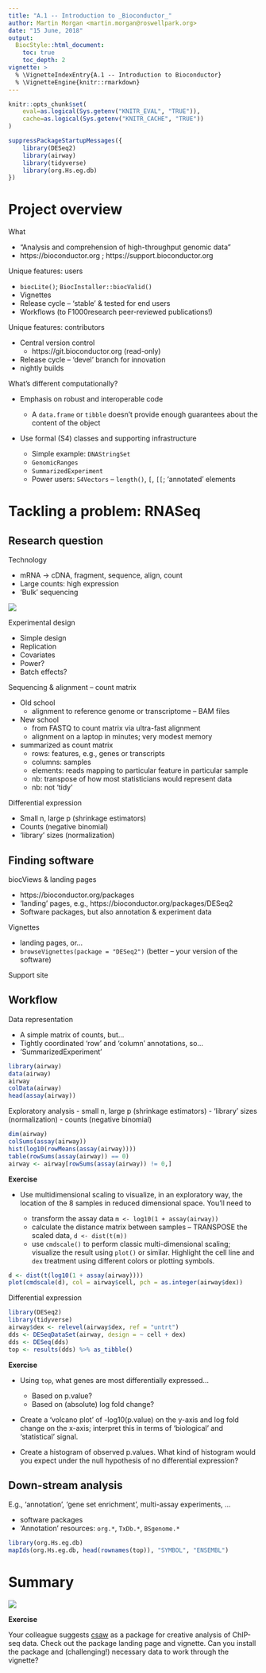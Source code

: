 ```yaml
---
title: "A.1 -- Introduction to _Bioconductor_"
author: Martin Morgan <martin.morgan@roswellpark.org>
date: "15 June, 2018"
output:
  BiocStyle::html_document:
    toc: true
    toc_depth: 2
vignette: >
  % \VignetteIndexEntry{A.1 -- Introduction to Bioconductor}
  % \VignetteEngine{knitr::rmarkdown}
---
```


```r
knitr::opts_chunk$set(
    eval=as.logical(Sys.getenv("KNITR_EVAL", "TRUE")),
    cache=as.logical(Sys.getenv("KNITR_CACHE", "TRUE"))
)
```

```r
suppressPackageStartupMessages({
    library(DESeq2)
    library(airway)
    library(tidyverse)
    library(org.Hs.eg.db)
})
```

# Project overview

What

- "Analysis and comprehension of high-throughput genomic data"
- https://bioconductor.org ; https://support.bioconductor.org

Unique features: users

- `biocLite()`; `BiocInstaller::biocValid()`
- Vignettes
- Release cycle -- 'stable' & tested for end users
- Workflows (to F1000research peer-reviewed publications!)

Unique features: contributors

- Central version control
  - https://git.bioconductor.org (read-only)
- Release cycle -- 'devel' branch for innovation
- nightly builds

What's different computationally?

- Emphasis on robust and interoperable code

  - A `data.frame` or `tibble` doesn't provide enough guarantees about
    the content of the object

- Use formal (S4) classes and supporting infrastructure

  - Simple example: `DNAStringSet`
  - `GenomicRanges`
  - `SummarizedExperiment`
  - Power users: `S4Vectors` -- `length()`, `[`, `[[`; 'annotated' elements
 
# Tackling a problem: RNASeq

## Research question

Technology

- mRNA -> cDNA, fragment, sequence, align, count
- Large counts: high expression
- 'Bulk' sequencing

![](./our_figures/fig-rna-seq.png)

Experimental design

- Simple design
- Replication
- Covariates
- Power?
- Batch effects?

Sequencing & alignment -- count matrix

- Old school
  - alignment to reference genome or transcriptome -- BAM files
- New school
  - from FASTQ to count matrix via ultra-fast alignment
  - alignment on a laptop in minutes; very modest memory
- summarized as count matrix
  - rows: features, e.g., genes or transcripts
  - columns: samples
  - elements: reads mapping to particular feature in particular sample
  - nb: transpose of how most statisticians would represent data
  - nb: not 'tidy'

Differential expression

- Small n, large p (shrinkage estimators)
- Counts (negative binomial)
- 'library' sizes (normalization)

## Finding software

biocViews & landing pages

- https://bioconductor.org/packages
- 'landing' pages, e.g., https://bioconductor.org/packages/DESeq2
- Software packages, but also annotation & experiment data

Vignettes

- landing pages, or...
- `browseVignettes(package = "DESeq2")` (better -- your version of the software)

Support site

## Workflow

Data representation

- A simple matrix of counts, but...
- Tightly coordinated 'row' and 'column' annotations, so...
- 'SummarizedExperiment'

```r
library(airway)
data(airway)
airway
colData(airway)
head(assay(airway))
```

Exploratory analysis
- small n, large p (shrinkage estimators)
- 'library' sizes (normalization)
- counts (negative binomial)

```r
dim(airway)
colSums(assay(airway))
hist(log10(rowMeans(assay(airway))))
table(rowSums(assay(airway)) == 0)
airway <- airway[rowSums(assay(airway)) != 0,]
```

**Exercise**

- Use multidimensional scaling to visualize, in an exploratory way,
  the location of the 8 samples in reduced dimensional space. You'll
  need to
  
  - transform the assay data `m <- log10(1 + assay(airway))`
  - calculate the distance matrix between samples -- TRANSPOSE the
    scaled data, `d <- dist(t(m))`
  - use `cmdscale()` to perform classic multi-dimensional scaling;
    visualize the result using `plot()` or similar. Highlight the cell
    line and `dex` treatment using different colors or plotting
    symbols.
    
```r
d <- dist(t(log10(1 + assay(airway))))
plot(cmdscale(d), col = airway$cell, pch = as.integer(airway$dex))
```

Differential expression

```r
library(DESeq2)
library(tidyverse)
airway$dex <- relevel(airway$dex, ref = "untrt")
dds <- DESeqDataSet(airway, design = ~ cell + dex)
dds <- DESeq(dds)
top <- results(dds) %>% as_tibble()
```

**Exercise**

- Using `top`, what genes are most differentially expressed...
  - Based on p.value?
  - Based on (absolute) log fold change?

- Create a 'volcano plot' of -log10(p.value) on the y-axis and log
  fold change on the x-axis; interpret this in terms of 'biological'
  and 'statistical' signal.

- Create a histogram of observed p.values. What kind of histogram
  would you expect under the null hypothesis of no differential
  expression?


## Down-stream analysis

E.g., 'annotation', 'gene set enrichment', multi-assay experiments, ...

- software packages
- 'Annotation' resources: `org.*`, `TxDb.*`, `BSgenome.*`

```r
library(org.Hs.eg.db)
mapIds(org.Hs.eg.db, head(rownames(top)), "SYMBOL", "ENSEMBL")
```

# Summary

![](our_figures/SequencingEcosystem.png)

**Exercise**

Your colleague suggests [csaw][] as a package for creative analysis of
ChIP-seq data. Check out the package landing page and vignette. Can
you install the package and (challenging!) necessary data to work
through the vignette?

[csaw]: https://bioconductor.org/packages/csaw
